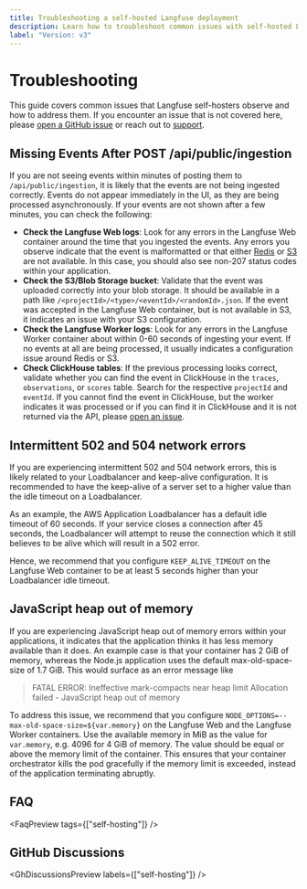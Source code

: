 ```yaml
---
title: Troubleshooting a self-hosted Langfuse deployment
description: Learn how to troubleshoot common issues with self-hosted Langfuse.
label: "Version: v3"
---
```


# Troubleshooting

This guide covers common issues that Langfuse self-hosters observe and how to address them. If you encounter an issue that is not covered here, please [open a GitHub issue](https://github.com/langfuse/langfuse/issues) or reach out to [support](/support).

## Missing Events After POST /api/public/ingestion

If you are not seeing events within minutes of posting them to `/api/public/ingestion`, it is likely that the events are not being ingested correctly.
Events do not appear immediately in the UI, as they are being processed asynchronously.
If your events are not shown after a few minutes, you can check the following:

- **Check the Langfuse Web logs**: Look for any errors in the Langfuse Web container around the time that you ingested the events.
  Any errors you observe indicate that the event is malformatted or that either [Redis](/self-hosting/infrastructure/cache) or [S3](/self-hosting/infrastructure/blobstorage) are not available.
  In this case, you should also see non-207 status codes within your application.
- **Check the S3/Blob Storage bucket**: Validate that the event was uploaded correctly into your blob storage.
  It should be available in a path like `/<projectId>/<type>/<eventId>/<randomId>.json`.
  If the event was accepted in the Langfuse Web container, but is not available in S3, it indicates an issue with your S3 configuration.
- **Check the Langfuse Worker logs**: Look for any errors in the Langfuse Worker container about within 0-60 seconds of ingesting your event.
  If no events at all are being processed, it usually indicates a configuration issue around Redis or S3.
- **Check ClickHouse tables**: If the previous processing looks correct, validate whether you can find the event in ClickHouse in the `traces`, `observations`, or `scores` table.
  Search for the respective `projectId` and `eventId`.
  If you cannot find the event in ClickHouse, but the worker indicates it was processed or if you can find it in ClickHouse and it is not returned via the API, please [open an issue](https://github.com/langfuse/langfuse/issues).

## Intermittent 502 and 504 network errors

If you are experiencing intermittent 502 and 504 network errors, this is likely related to your Loadbalancer and keep-alive configuration.
It is recommended to have the keep-alive of a server set to a higher value than the idle timeout on a Loadbalancer.

As an example, the AWS Application Loadbalancer has a default idle timeout of 60 seconds.
If your service closes a connection after 45 seconds, the Loadbalancer will attempt to reuse the connection which it still believes to be alive which will result in a 502 error.

Hence, we recommend that you configure `KEEP_ALIVE_TIMEOUT` on the Langfuse Web container to be at least 5 seconds higher than your Loadbalancer idle timeout.

## JavaScript heap out of memory

If you are experiencing JavaScript heap out of memory errors within your applications, it indicates that the application thinks it has less memory available than it does.
An example case is that your container has 2 GiB of memory, whereas the Node.js application uses the default max-old-space-size of 1.7 GiB.
This would surface as an error message like

> FATAL ERROR: Ineffective mark-compacts near heap limit Allocation failed - JavaScript heap out of memory

To address this issue, we recommend that you configure `NODE_OPTIONS=--max-old-space-size=${var.memory}` on the Langfuse Web and the Langfuse Worker containers.
Use the available memory in MiB as the value for `var.memory`, e.g. 4096 for 4 GiB of memory.
The value should be equal or above the memory limit of the container.
This ensures that your container orchestrator kills the pod gracefully if the memory limit is exceeded, instead of the application terminating abruptly.

## FAQ


<FaqPreview tags={["self-hosting"]} />

## GitHub Discussions


<GhDiscussionsPreview labels={["self-hosting"]} />
